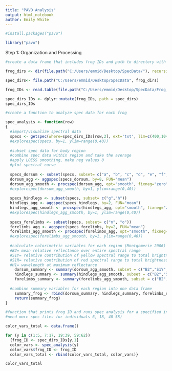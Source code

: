 ```yaml
---
title: "PAVO Analysis"
output: html_notebook
author: Emily White
---
```


```r
#install.packages("pavo")
```

```r
library("pavo")
```

Step 1: Organization and Processing
```r
#create a data frame that includes frog IDs and path to directory with spec data

frog_dirs <- dir(file.path("C:/Users/emmid/Desktop/SpecData/"), recursive=TRUE, include.dirs=TRUE, pattern= "(^\\d*$)|(^..\\d$)")

spec_dirs<- file.path("C:/Users/emmid/Desktop/SpecData", frog_dirs)

frog_IDs <- read.table(file.path("C:/Users/emmid/Desktop/SpecData/Frog_IDs.txt"), header = TRUE, stringsAsFactors=FALSE)

spec_dirs_IDs <- dplyr::mutate(frog_IDs, path = spec_dirs)
spec_dirs_IDs
```

```r
#create a function to analyze spec data for each frog

spec_analysis <- function(row) 
{
  #import/visualize spectral data
  specs <- getspec(where=spec_dirs_IDs[row,2], ext='txt', lim=c(400,1041), subdir=TRUE, subdir.names=TRUE)
  #explorespec(specs, by=1, ylim=range(0,40))
  
  #subset spec data for body region
  #combine spec data within region and take the average
  #apply LOESS smoothing, make neg values 0
  #plot spectral curve
  
  specs_dorsum <- subset(specs, subset= c("a", "b", "c", "d", "e", "f", "p", "q"))
  dorsum_agg <- aggspec(specs_dorsum, by=8, FUN="mean")
  dorsum_agg_smooth <- procspec(dorsum_agg, opt="smooth", fixneg="zero", span=0.15)
  #explorespec(dorsum_agg_smooth, by=1, ylim=range(0,40))
  
  specs_hindlegs <- subset(specs, subset= c("g","h"))
  hindlegs_agg <- aggspec(specs_hindlegs, by=2, FUN="mean")
  hindlegs_agg_smooth <- procspec(hindlegs_agg, opt="smooth", fixneg="zero", span=0.15)
  #explorespec(hindlegs_agg_smooth, by=1, ylim=range(0,40))
  
  specs_forelimbs <- subset(specs, subset= c("n", "o"))
  forelimbs_agg <- aggspec(specs_forelimbs, by=2, FUN="mean")
  forelimbs_agg_smooth <- procspec(forelimbs_agg, opt="smooth", fixneg="zero", span=0.15)
  #explorespec(forelimbs_agg_smooth, by=1, ylim=range(0,40))
  
  #calculate colorimetric variables for each region (Montgomerie 2006)
  #B2= mean relative reflectance over entire spectral range
  #S1Y= relative contribution of yellow spectral range to total brightness
  #S1R= relative contribution of red spectral range to total brightness
  #H1= wavelength at maximum reflectance
    dorsum_summary <- summary(dorsum_agg_smooth, subset = c("B2","S1Y", "S1R","H1"))
    hindlegs_summary <- summary(hindlegs_agg_smooth, subset = c("B2","S1Y", "S1R","H1"))
    forelimbs_summary <- summary(forelimbs_agg_smooth, subset = c("B2", "S1Y", "S1R","H1"))
  
  #combine summary variables for each region into one data frame
    summary_frog <- rbind(dorsum_summary, hindlegs_summary, forelimbs_summary)
    return(summary_frog)
}
```

```r
#function that prints frog ID and runs spec analysis for a specified individual
#need more spec files for individuals 6, 18, 40-58)

color_vars_total <- data.frame()

for (y in c(1:5, 7:17, 19:39, 59:62)) 
  {frog_ID <- spec_dirs_IDs[y,1]
  color_vars <- spec_analysis(y)
  color_vars$frog_ID <- frog_ID
  color_vars_total <- rbind(color_vars_total, color_vars)}

color_vars_total
```